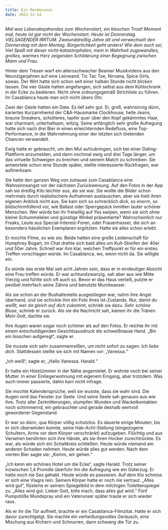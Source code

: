 ```yaml
---
title: Ein Rendezvous
date: 2023-12-14
---
```

*Mal was Lebensbejahendes zum Wochenstart, ein bisschen Trost! Moment mal, heute ist gar nicht der Wochenstart. Heute ist Donnerstag. VIELSAGENDER IRRTUM. Zweiunddreißig Jahre alt und verwechselt den Donnerstag mit dem Montag. Bürgerlichkeit geht anders! Wie dem auch sei, Viel Spaß mit dieser nicht-katastrophalen, mein in Wahrheit zugewandtes, großes, warmes Herz zeigenden Schilderung einer Begegnung zwischen Mann und Frau.*

Hinter dem Tresen warf ein altersschwacher Beamer Musikvideos aus den Neunzigerjahren auf eine Leinwand. Tic Tac Toe, Nirvana, Spice Girls, sowas. Der Wirt hatte sich schon seit einer halben Stunde nicht blicken lassen. Die vier Gäste hatten angefangen, sich selbst aus dem Kühlschrank in der Ecke zu bedienen. Nicht ohne ordnungsgemäß Strichliste zu führen. Im Casablanca haute man sich nicht übers Ohr. 

Zwei der Gäste hatten ein Date. Es lief sehr gut. Er, groß, wahnsinnig dünn, kariertes Kurzarmhemd der C&A-Hausmarke Clockhouse, helle Jeans, braune Sneakers, schütteres, tapfer quer über den Kopf gekämmtes Haar, war charmant, unterhaltsam, witzig. Seine anfänglich sehr große Aufregung hatte sich nach drei Bier in einen erleichternden Redefluss, eine Top-Performance, in die Wahrnehmung einer der letzten sich bietenden Chancen verwandelt. 

Ewig hatte er gebraucht, um den Mut aufzubringen, sich bei einer Dating-Plattform anzumelden, und dann nochmal ewig und drei Tage länger, um das virtuelle Schweigen zu brechen und seinem Match zu schreiben. Sie antwortete schon eine Stunde später, stellte interessierte Rückfragen, war aufmerksam. 

Sie hatte den ganzen Weg von zuhause zum Casablanca eine Wahnsinnsangst vor der nächsten Zurückweisung. Auf den Fotos in der App sah sie dreißig Kilo leichter aus, als sie war. Sie wollte die Bilder schon mehrmals durch realistischere Aufnahmen austauschen, aber sie hielt ihren eigenen Anblick nicht aus. Sie kam sich so schrecklich dick, so enorm, so bildschirmfüllend vor, wie Ballast oder Sperrgepäck inmitten lauter schöner Menschen. Wer würde bei ihr freiwillig auf Yes swipen, wenn sie sich ohne kleine Schummeleien und günstige Winkel präsentierte? Wahrscheinlich nur Freaks, Leute aus Special-Interest-Foren, oder Frauenhasser, die sich an besonders hässlichen Exemplaren ergötzten. Hatte sie alles schon erlebt. 

Er mochte Filme, so wie sie. Beide hatten eine große Leidenschaft für Humphrey Bogart, im Chat drehte sich bald alles um Kult-Streifen der 40er und 50er Jahre. Schnell war ihm klar, welchen Treffpunkt er für ein erstes Treffen vorschlagen würde. Im Casablanca, wo, wenn nicht da. Sie willigte ein.

Es würde das erste Mal seit acht Jahren sein, dass er in eindeutiger Absicht eine Frau treffen würde. Er war achtundzwanzig, sah aber aus wie Mitte Vierzig und fühlte sich oft auch so. Bevor er das Haus verließ, putzte er penibel mehrfach seine Zähne und benutzte Mundwasser. 

Als sie schon an der Bushaltestelle ausgestiegen war, nahm ihre Angst überhand, und sie schickte ihm ein Foto ihres Ist-Zustands. *Nur, damit du weißt, wer da gleich auf dich zukommt*, schrieb sie dazu. *Sehr schöne Bluse*, schrieb er zurück. Als sie die Nachricht sah, kamen ihr die Tränen. *Mein Gott*, dachte sie.

Ihre Augen waren sogar noch schöner als auf den Fotos. Er reichte ihr mit einem entschuldigenden Gesichtsausdruck die schweißnasse Hand. „Bin ein bisschen aufgeregt“, sagte er. 

Sie musste sich sehr zusammenreißen, um nicht sofort zu sagen: *Ich liebe dich*. Stattdessen stellte sie sich mit Namen vor: „Vanessa.“

„Ich weiß“, sagte er, „Hallo Vanessa. Harald.“ 

Er hatte ein Hotelzimmer in der Nähe angemietet. Er wohnte noch bei seiner Mutter. In einer Einliegerwohnung mit eigenem Eingang, aber trotzdem. Was auch immer passierte, dahin kam nicht infrage.

Sie mochte Kalendersprüche, weil sie wusste, dass sie wahr sind. Die Augen sind das Fenster zur Seele. Und seine Seele sah genauso aus wie ihre. Trotz aller Zerknitterungen, stumpfen Wunden und Wackelkontakten noch schimmernd, ein gebrauchter und gerade deshalb wertvoll gewordener Gegenstand.

Er war so dünn, qua Körper völlig schutzlos. Es dauerte einige Minuten, bis er sich überwinden konnte, seine Hab-Acht-Stellung (eingezogene Schultern, Arme vor dem Körper verschränkt) aufzugeben. Flüchtig und aus Versehen berührten sich ihre Hände, als sie ihren Hocker zurechtrückte. Es war, als würde sich ein Schaltkreis schließen. 
Heute würde niemand am anderen Schaden nehmen. Heute würde alles gut werden. 
Nach dem vierten Bier sagte sie: „Komm, wir gehen.“

„Ich kenn ein schönes Hotel um die Ecke“, sagte Harald. Trotz seiner inzwischen 1,4 Promille überfuhr ihn die Aufregung wie ein Güterzug. Er hatte noch nie Sex gehabt. Heute würde es passieren. Auf dem Klo schmiss er sich eine Viagra rein. Seinem Körper hatte er noch nie vertraut. „Alles wird gut“, flüsterte er seinem Spiegelbild in dem milchigen Toilettenspiegel zu. „Alles wird gut. Lieber Gott, bitte mach, dass alles gut wird.“ Fünf Pumpstöße Mundspray und ein Vaterunser später traute er sich wieder raus.

Als er ihr die Tür aufhielt, brachte er ein Casablanca-Filmzitat. Hatte er sich davor zurechtgelgt. Sie machte ein verheißungsvolles Geräusch, eine Mischung aus Kichern und Schnurren, dann schwang die Tür zu.
